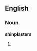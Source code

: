 ==English==

===Noun===
'''shinplasters''' {{p}}

# {{plural of|[[shinplaster#English|shinplaster]]}}